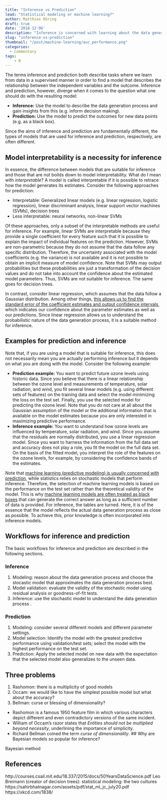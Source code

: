 ```yaml
---
title: "Inference vs Prediction"
lead: "Statistical modeling or machine learning?"
author: Matthias Döring
draft: true
date: '2018-12-06'
description: "Inference is concerned with learning about the data generation process, while prediction is concerned with estimating the outcome for new observations. These contrasting principles originate from the statistical modeling and machine learning communities, respectively. Here, I try to showcase the differences and similarities between the two concepts."
slug: "inference-vs-prediction"
thumbnail: "/post/machine-learning/auc_performance.png"
categories:
  - commentary
tags:
    - R
---
```

The terms inference and prediction both describe tasks where we learn from data in a supervised manner in order to find a model that describes the relationship between the independent variables and the outcome. Inference and prediction, however, diverge when it comes to the question what one should do with the resulting model:

* **Inference:** Use the model to describe the data generation process and gain insights from this (e.g. inform decision making).
* **Prediction:** Use the model to predict the outcomes for new data points (e.g. as a black box).

Since the aims of inference and prediction are fundamentally different, the types of models that are used for inference and prediction, respectively, are often different. 

## Model interpretability is a necessity for inference

In essence, the difference between models that are suitable for inference and those that are not boilds down to model interpretability. What do I mean with *interpretable*? A model is called interpretable if it is possible to retrace how the model generates its estimates. Consider the following approaches for prediction:

* Interpretable: Generalized linear models (e.g. linear regression, logistic regression), linear discriminant analysis, linear support vector machines (SVMs), decision trees
* Less interpretable: neural networks, non-linear SVMs

Of these approaches, only a subset of the interpretable methods are useful for inference. For example, linear SVMs are interpretable because they provide a single coefficient for every feature such that it is possible to explain the impact of individual features on the prediction. However, SVMs are non-parametric because they do not assume that the data follow any specific distribution. Therefore, the uncertainty associated with the model coefficients (e.g. the variance) is not available and it is not possible to obtain an implicit measure of model confidence. Note that SVMs may output probabilities but these probabilities are just a transformation of the decision values and do not take into account the confidence about the estimated model parameters. Thus, SVMs are not suitable for inference. The same goes for decision trees.

In contrast, consider linear regression, which assumes that the data follow a Gaussian distribution. Among other things, [this allows us to find the standard error of the coefficient estimates and output confidence intervals](http://127.0.0.1:4321/post/machine-learning/linear_models/), which indicates our confidence about the parameter estimates as well as our predictions. Since linear regression allows us to understand the probabilistic nature of the data generation process, it is a suitable method for inference.

## Examples for prediction and inference

Note that, if you are using a model that is suitable for inference, this does not necessarily mean you are actually performing inference but it depends on what you are doing with the model. Consider the following example:

* **Prediction example:** You want to predict future ozone levels using historic data. Since you believe that there is a linear relationship between the ozone level and measurements of temperature, solar radiation, and wind, you fit several linear models (e.g. using different sets of features) on the training data and select the model minimizing the loss on the test set. Finally, you use the selected model for predicting the ozone level. Note that you do not care at all about the Gaussian assumption of the model or the additional information that is available on the model estimates because you are only interested in maximizing predictive performance.
* **Inference example:** You want to understand how ozone levels are influenced by temperature, solar radiation, and wind. Since you assume that the residuals are normally distributed, you use a linear regression model. Since you want to harness the information from the full data set and accuracy does not play a role, you fit the model on the full data set. On the basis of the fitted model, you interpret the role of the features on the ozone levels, for example, by considering the confidence bands of the estimates.

Note that [machine learning (predictive modeling) is usually concerned with prediction](https://projecteuclid.org/euclid.ss/1009213726), while statistics relies on stochastic models that perform inference. Therefore, the selection of machine learning models is based on the performance on the test set rather than the theoretical validity of the model. This is why [machine learning models are often treated as black boxes](https://xkcd.com/1838/) that can generate the correct answer as long as a sufficient number of data is provided. For inference, the tables are turned. Here, it is of the essence that the model reflects the actual data generation process as close as possible. To achieve this, prior knowledge is often incorporated into inference models.

## Workflows for inference and prediction

The basic workflows for inference and prediction are described in the following sections.

### Inference

1. Modeling: reason about the data generation process and choose the stocastic model that approximates the data generation process best.
2. Model validation: evaluate the validity of the stochastic model using residual analysis or goodness-of-fit tests.
3. Inference: use the stochastic model to understand the data generation process .

### Prediction

1. Modeling: consider several different models and different parameter settings.
2. Model selection: Identify the model with the greatest predictive performance using validation/test sets; select the model with the highest performance on the test set.
3. Prediction: Apply the selected model on new data with the expectation that the selected model also generalizes to the unseen data.

## Three problems

1. Rashomon: there is a multiplicity of good models
2. Occam: we would like to have the simplest possible model but what about the accuracy?
3. Bellman: curse or blessing of dimensionality?

* Rashomon is a famous 1950 feature film in which various characters depict different and even contradictory versions of the same incident.
* William of Occam's razor states that *Entities should not be multiplied beyond necessity*, underlining the importance of simplicity.
* Richard Bellman coined the term *curse of dimensionality*.
## Why are Bayesian models so popular for inference?

Bayesian method


## References
http://courses.csail.mit.edu/18.337/2015/docs/50YearsDataScience.pdf
Leo Breimann (creator of decision trees): statistical modeling: the two cultures
https://sahirbhatnagar.com/assets/pdf/stat_ml_jc_july20.pdf
https://xkcd.com/1838/
